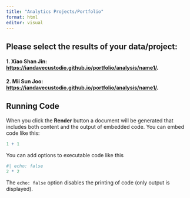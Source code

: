 ```yaml
---
title: "Analytics Projects/Portfolio"
format: html
editor: visual
---
```


## Please select the results of your data/project:

#### 1. Xiao Shan Jin: <https://iandavecustodio.github.io/portfolio/analysis/name1/>.
#### 2. Mii Sun Joo: <https://iandavecustodio.github.io/portfolio/analysis/name1/>.




## Running Code

When you click the **Render** button a document will be generated that includes both content and the output of embedded code. You can embed code like this:

```r
1 + 1
```

You can add options to executable code like this

```r
#| echo: false
2 * 2
```

The `echo: false` option disables the printing of code (only output is displayed).
